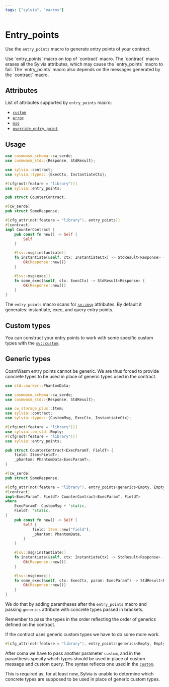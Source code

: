 ```yaml
---
tags: ["sylvia", "macros"]
---
```



# Entry_points

Use the `entry_points` macro to generate entry points of your contract.

<Callout>
    Use `entry_points` macro on top of `contract` macro. The `contract` macro erases all the Sylvia attributes, which may cause
    the `entry_points` macro to fail. The `entry_points` macro also depends on the messages generated by the `contract` macro.

</Callout>

## Attributes

List of attributes supported by `entry_points` macro:

- [`custom`](../attributes/custom)
- [`error`](../attributes/error)
- [`msg`](../attributes/msg)
- [`override_entry_point`](../attributes/override-entry-point)

## Usage

```rust
use cosmwasm_schema::cw_serde;
use cosmwasm_std::{Response, StdResult};

use sylvia::contract;
use sylvia::types::{ExecCtx, InstantiateCtx};

#[cfg(not(feature = "library"))]
use sylvia::entry_points;

pub struct CounterContract;

#[cw_serde]
pub struct SomeResponse;

#[cfg_attr(not(feature = "library"), entry_points)]
#[contract]
impl CounterContract {
    pub const fn new() -> Self {
        Self
    }

    #[sv::msg(instantiate)]
    fn instantiate(&self, ctx: InstantiateCtx) -> StdResult<Response> {
        Ok(Response::new())
    }

    #[sv::msg(exec)]
    fn some_exec(&self, ctx: ExecCtx) -> StdResult<Response> {
        Ok(Response::new())
    }
}
```

The `entry_points` macro scans for [`sv::msg`](../attributes/msg) attributes. By default it
generates: instantiate, exec, and query entry points.

## Custom types

You can construct your entry points to work with some specific custom types with the
[`sv::custom`](../attributes/custom).

## Generic types

CosmWasm entry points cannot be generic. We are thus forced to provide concrete types to be used in
place of generic types used in the contract.

```rust
use std::marker::PhantomData;

use cosmwasm_schema::cw_serde;
use cosmwasm_std::{Response, StdResult};

use cw_storage_plus::Item;
use sylvia::contract;
use sylvia::types::{CustomMsg, ExecCtx, InstantiateCtx};

#[cfg(not(feature = "library"))]
use sylvia::cw_std::Empty;
#[cfg(not(feature = "library"))]
use sylvia::entry_points;

pub struct CounterContract<ExecParamT, FieldT> {
    field: Item<FieldT>,
    _phantom: PhantomData<ExecParamT>,
}

#[cw_serde]
pub struct SomeResponse;

#[cfg_attr(not(feature = "library"), entry_points(generics<Empty, Empty>))]
#[contract]
impl<ExecParamT, FieldT> CounterContract<ExecParamT, FieldT>
where
    ExecParamT: CustomMsg + 'static,
    FieldT: 'static,
{
    pub const fn new() -> Self {
        Self {
            field: Item::new("field"),
            _phantom: PhantomData,
        }
    }

    #[sv::msg(instantiate)]
    fn instantiate(&self, ctx: InstantiateCtx) -> StdResult<Response> {
        Ok(Response::new())
    }

    #[sv::msg(exec)]
    fn some_exec(&self, ctx: ExecCtx, param: ExecParamT) -> StdResult<Response> {
        Ok(Response::new())
    }
}
```

We do that by adding parantheses after the `entry_points` macro and passing `generics` attribute
with concrete types passed in brackets.

<Callout>
  Remember to pass the types in the order reflecting the order of generics defined on the contract.
</Callout>

If the contract uses generic custom types we have to do some more work.

```rust
#[cfg_attr(not(feature = "library"), entry_points(generics<Empty, Empty>, custom(msg=SvCustomMsg, query=SvCustomQuery)))]
```

After coma we have to pass another parameter `custom`, and in the paranthesis specify which types
should be used in place of custom message and custom query. The syntax reflects one used in the
[`custom`](../attributes/custom).

This is required as, for at least now, Sylvia is unable to determine which concrete types are
supposed to be used in place of generic custom types.
